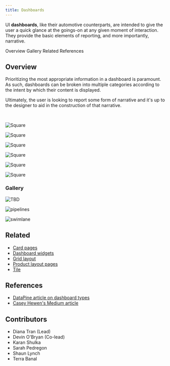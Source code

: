 ```yaml
---
title: Dashboards
---
```


<PageDescription>

UI **dashboards**, like their automotive counterparts, are intended to give the user a quick glance at the goings-on at any given moment of interaction. They provide the basic elements of reporting, and more importantly, narrative.

</PageDescription>

<AnchorLinks>
  <AnchorLink>Overview</AnchorLink>
  <AnchorLink>Gallery</AnchorLink>
  <AnchorLink>Related</AnchorLink>
  <AnchorLink>References</AnchorLink>
</AnchorLinks>

## Overview

Prioritizing the most appropriate information in a dashboard is paramount. As such, dashboards can be broken into multiple categories according to the intent by which their content is displayed.

Ultimately, the user is looking to report some form of narrative and it's up to the designer to aid in the construction of that narrative.

<br />

<Row className="image-card-group">

<Column colMd={3} colLg={3} noGutterSm>

<ImageCard 
sub-title="Dashboard intent"
sub-titleColor="dark"
hoverColor="dark"
href="/patterns/dashboards/dashboard-intent">



![Square](/images/dashboardIntent.png)

</ImageCard>

<ImageCard 
sub-title="Dashboard functions"
sub-titleColor="dark"
hoverColor="dark"
href="/patterns/dashboards/dashboard-functions/overview">

![Square](/images/dashboardTypes.png)

</ImageCard>

</Column>

<Column colMd={3} colLg={3} noGutterSm>

<ImageCard 
sub-title="Dashboard hierarchy"
sub-titleColor="dark"
hoverColor="dark"
href="/patterns/dashboards/dashboard-hierarchy/overview">

![Square](/images/dashboardHierarchy.png)

</ImageCard>

<ImageCard 
sub-title="Card functions"
sub-titleColor="dark"
hoverColor="dark"
href="/patterns/dashboards/card-functions/overview">

![Square](/images/cardFunctions.png)

</ImageCard>

</Column>

<Column colMd={3} colLg={3} noGutterSm>

<ImageCard 
sub-title="Dashboard layouts"
sub-titleColor="dark"
hoverColor="dark"
href="/patterns/dashboards/layouts">

![Square](/images/layout.png)

</ImageCard>

<ImageCard 
sub-title="Card types"
sub-titleColor="dark"
hoverColor="dark"
href="/patterns/dashboards/card-types">

![Square](/images/cardTypes.png)

</ImageCard>

</Column>

</Row>


### Gallery

<ImageGallery>

<ImageGalleryImage alt="appConnect" title="appConnect" col={3}>

![TBD](/images/gallery/tbd.png)

</ImageGalleryImage>

<ImageGalleryImage  alt="pipelines" title="Pipelines" col={3}>

![pipelines](/images/gallery/tbd.png)

</ImageGalleryImage>


<ImageGalleryImage alt="swimlane" title="Security" col={3}>

![swimlane](/images/gallery/tbd.png)

</ImageGalleryImage>  

</ImageGallery>


## Related

- [Card pages](https://www.carbondesignsystem.com/patterns/disabled-states/)
- [Dashboard widgets](https://pages.github.ibm.com/cdai-design/cloud-pal/patterns/dashboard-widgets/usage/)
- [Grid layout](https://pages.github.ibm.com/cdai-design/cloud-pal/layouts/grid-layout/usage/)
- [Product layout pages](https://pages.github.ibm.com/cdai-design/pal/layouts/library/)
- [Tile](https://www.carbondesignsystem.com/components/tile/usage/)


## References

- [DataPine article on dashboard types](https://www.datapine.com/blog/strategic-operational-analytical-tactical-dashboards/)
- [Casey Hewen's Medium article](https://medium.com/casey-hewens/guide-to-dashboard-design-5b08cd10106a)


## Contributors

- Diana Tran (Lead)
- Devin O'Bryan (Co-lead)
- Karan Shulka
- Sarah Pedregon
- Shaun Lynch
- Terra Banal
